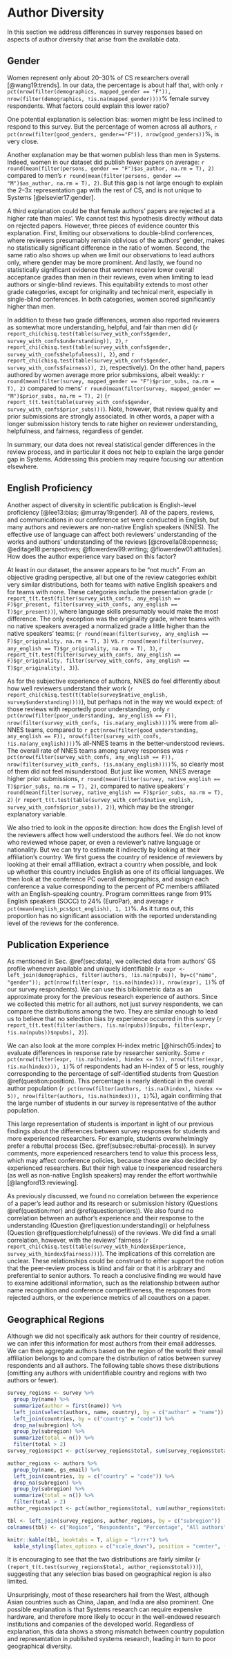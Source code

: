 # Author Diversity {#sec:analysis}

In this section we address differences in survey responses based on aspects of author diversity that arise from the available data.

## Gender

Women represent only about 20--30% of CS researchers overall [@wang19:trends]. In our data, the percentage is about half that, with only
`r pct(nrow(filter(demographics, mapped_gender == "F")), nrow(filter(demographics, !is.na(mapped_gender))))`%
female survey respondents. What factors could explain this lower ratio?

One potential explanation is selection bias: women might be less inclined to respond to this survey. But the percentage of women across all authors,
`r pct(nrow(filter(good_genders, gender=="F")), nrow(good_genders))`%,
is very close.

Another explanation may be that women publish less than men in Systems. Indeed, women in our dataset did publish fewer papers on average:
`r round(mean(filter(persons, gender == "F")$as_author, na.rm = T), 2)` compared to men's
`r round(mean(filter(persons, gender == "M")$as_author, na.rm = T), 2)`.
But this gap is not large enough to explain the 2--3x representation gap with the rest of CS, and is not unique to Systems [@elsevier17:gender].

A third explanation could be that female authors' papers are rejected at a higher rate than males'. We cannot test this hypothesis directly without data on rejected papers. However, three pieces of evidence counter this explanation.
First, limiting our observations to double-blind conferences, where reviewers presumably remain oblivious of the authors' gender, makes no statistically significant difference in the ratio of women.
<!---(`r db <- filter(roles, role == "author") %>% left_join(persons, by = c("name", "gs_email")) %>% left_join(all_confs, by = c("conf" = "conference")) %>% filter(double_blind == T, !is.na(gender));`) --->
Second, the same ratio also shows up when we limit our observations to lead authors only, where gender may be more prominent. And lastly,
we found no statistically significant evidence that women receive lower overall acceptance grades than men in their reviews,
<!---(`r report_t(t.test(filter(survey_with_confs, mapped_gender == "F")$gr_overall, filter(survey_with_confs, mapped_gender == "M")$gr_overall))`)--->
even when limiting to lead authors or single-blind reviews.
 This equitability extends to most other grade categories, except for originality
<!---(`r report_t(t.test(filter(survey_with_confs, mapped_gender == "F")$gr_originality, filter(survey_with_confs, mapped_gender == "M")$gr_originality))`), --->
and technical merit, especially in single-blind conferences.
<!---(`r report_t(t.test(filter(survey_with_confs, mapped_gender == "F", double_blind == F)$gr_technical, filter(survey_with_confs, mapped_gender == "M")$gr_technical))`). --->
In both categories, women scored significantly higher than men. 

In addition to these two grade differences, women also reported reviewers as somewhat more understanding, helpful, and fair than men did
(`r report_chi(chisq.test(table(survey_with_confs$gender, survey_with_confs$understanding)), 2)`,
`r report_chi(chisq.test(table(survey_with_confs$gender, survey_with_confs$helpfulness)), 2)`, and
`r report_chi(chisq.test(table(survey_with_confs$gender, survey_with_confs$fairness)), 2)`, respectively).
On the other hand, papers authored by women average more prior submissions, albeit weakly:
`r round(mean(filter(survey, mapped_gender == "F")$prior_subs, na.rm = T), 2)` compared to mens'
`r round(mean(filter(survey, mapped_gender == "M")$prior_subs, na.rm = T), 2)`
(`r report_t(t.test(table(survey_with_confs$gender, survey_with_confs$prior_subs)))`).
Note, however, that review quality and prior submissions are strongly associated.  In other words, a paper with a longer submission history tends to rate higher on reviewer understanding, helpfulness, and fairness, regardless of gender.

In summary, our data does not reveal statistical gender differences in the review process, and in particular it does not help to explain the large gender gap in Systems. Addressing this problem may require focusing our attention elsewhere.


## English Proficiency

Another aspect of diversity in scientific publication is English-level proficiency [@lee13:bias; @murray19:gender]. All of the papers, reviews, and communications in our conference set were conducted in English, but many authors and reviewers are non-native English speakers (NNES). The effective use of language can affect both reviewers' understanding of the works and authors' understanding of the reviews [@crovella08:openness; @editage18:perspectives; @flowerdew99:writing; @flowerdew01:attitudes]. How does the author experience vary based on this factor?

At least in our dataset, the answer appears to be "not much". From an objective grading perspective, all but one of the review categories exhibit very similar distributions, both for teams with native English speakers and for teams with none. These categories include the presentation grade
(`r report_t(t.test(filter(survey_with_confs, any_english == F)$gr_present, filter(survey_with_confs, any_english == T)$gr_present))`),
where language skills presumably would make the most difference. The only exception was the originality grade, where teams with no native speakers averaged a normalized grade a little higher than the native speakers' teams: 
(`r round(mean(filter(survey, any_english == F)$gr_originality, na.rm = T), 3)` vs.
`r round(mean(filter(survey, any_english == T)$gr_originality, na.rm = T), 3)`,
`r report_t(t.test(filter(survey_with_confs, any_english == F)$gr_originality, filter(survey_with_confs, any_english == T)$gr_originality), 3)`).

As for the subjective experience of authors, NNES do feel differently about how well reviewers understand their work 
(`r report_chi(chisq.test(t(table(survey$native_english, survey$understanding))))`),
but perhaps not in the way we would expect: of those reviews with reportedly poor understanding, only
`r pct(nrow(filter(poor_understanding, any_english == F)), nrow(filter(survey_with_confs, !is.na(any_english))))`%
were from all-NNES teams, compared to
`r pct(nrow(filter(good_understanding, any_english == F)), nrow(filter(survey_with_confs, !is.na(any_english))))`%
all-NNES teams in the better-understood reviews. The overall rate of NNES teams among survey responses was
`r pct(nrow(filter(survey_with_confs, any_english == F)), nrow(filter(survey_with_confs, !is.na(any_english))))`%,
so clearly most of them did not feel misunderstood. But just like women, NNES average higher prior submissions,
`r round(mean(filter(survey, native_english == T)$prior_subs, na.rm = T), 2)`,
compared to native speakers'
`r round(mean(filter(survey, native_english == F)$prior_subs, na.rm = T), 2)`
(`r report_t(t.test(table(survey_with_confs$native_english, survey_with_confs$prior_subs)), 2)`), which may be the stronger explanatory variable.

We also tried to look in the opposite direction: how does the English level of the reviewers affect how well understood the authors feel. We do not know who reviewed whose paper, or even a reviewer's native language or nationality. But we can try to estimate it indirectly by looking at their affiliation's country. We first guess the country of residence of reviewers by looking at their email affiliation, extract a country when possible, and look up whether this country includes English as one of its official languages. We then look at the conference PC overall demographics, and assign each conference a value corresponding to the percent of PC members affiliated with an English-speaking country. Program committees range from 91% English speakers (SOCC) to 24% (EuroPar), and average `r pct(mean(english_pcs$pct_english), 1, 1)`%. As it turns out, this proportion has no significant association with the reported understanding level of the reviews for the conference.

<!---
These negative findings could suggest that in the overall picture of Systems research, English proficiency is merely one resource in the multidimensional skill set required to publish successfully [@bardi15:learning; @ferguson11:English; @rozycki:13noncanonical], and that the binary distinction of native/non-native speaker may be inadequate to capture even this skill alone.
--->

## Publication Experience

As mentioned in Sec. \@ref(sec:data), we collected data from authors' GS profile whenever available and uniquely identifiable
(`r expr <- left_join(demographics, filter(authors, !is.na(npubs)), by=c("name", "gender")); pct(nrow(filter(expr, !is.na(hindex))), nrow(expr), 1)`%
of our survey respondents).
We can use this bibliometric data as an approximate proxy for the previous research experience of authors. 
<!---For example, Fig.  \@ref(fig:npubs) depicts the distribution of one such metric, the number of previous publications of each author (circa their conference's date).

```r
expr %>%
  drop_na(npubs) %>%
  ggplot(aes(x = npubs)) +
    geom_histogram(binwidth = 10) +
#    scale_color_manual(values = c("brown", "aquamarine")) +
#    scale_x_log10() +
    xlab("Number of previous publications (binsize = 10)") +
    ylab("Author count") +
    theme(legend.position = "bottom")

survey_with_hindex <- survey %>%
  left_join(select(authors, c("name", "hindex")), by = c("name" = "name")) %>%
  drop_na(hindex) %>%
  mutate(Experience = ifelse(hindex < 12, "Novice", ifelse(hindex <= 18, "Mid-career", "Experienced")))
```
-->
Since we collected this metric for all authors, not just survey respondents, we can compare the distributions among the two. They are similar enough to lead us to believe that no selection bias by experience occurred in this survey
(`r report_t(t.test(filter(authors, !is.na(npubs))$npubs, filter(expr, !is.na(npubs))$npubs), 2)`).

We can also look at the more complex H-index metric [@hirsch05:index] to evaluate differences in response rate by researcher seniority. Some
`r pct(nrow(filter(expr, !is.na(hindex), hindex <= 5)), nrow(filter(expr, !is.na(hindex))), 1)`%
of respondents had an H-index of 5 or less, roughly corresponding to the percentage of self-identified students from Question \@ref(question:position). This percentage is nearly identical in the overall author population
(`r pct(nrow(filter(authors, !is.na(hindex), hindex <= 5)), nrow(filter(authors, !is.na(hindex))), 1)`%),
again confirming that the large number of students in our survey is representative of the author population. 

This large representation of students is important in light of our previous findings about the differences between survey responses for students and more experienced researchers. For example, students overwhelmingly prefer a rebuttal process (Sec. \@ref(subsec:rebuttal-process)). In survey comments, more experienced researchers tend to value this process less, which may affect conference policies, because those are also decided by experienced researchers. But their high value to inexperienced researchers (as well as non-native English speakers) may render the effort worthwhile [@langford13:reviewing].

As previously discussed, we found no correlation between the experience of a paper's lead author and its research or submission history (Questions \@ref(question:mor) and \@ref(question:priors)). We also found no correlation between an author's experience and their response to the understanding (Question \@ref(question:understanding)) or helpfulness (Question \@ref(question:helpfulness)) of the reviews. We did find a small correlation, however, with the reviews' fairness
(`r report_chi(chisq.test(table(survey_with_hindex$Experience, survey_with_hindex$fairness)))`).
The implications of this correlation are unclear. These relationships could be construed to either support the notion that the peer-review process is blind and fair or that it is arbitrary and preferential to senior authors. To reach a conclusive finding we would have to examine additional information, such as the relationship between author name recognition and conference competitiveness, the responses from rejected authors, or the experience metrics of all coauthors on a paper.



## Geographical Regions

Although we did not specifically ask authors for their country of residence, we can infer this information for most authors from their email addresses. We can then aggregate authors based on the region of the world their email affiliation belongs to and compare the distribution of ratios between survey respondents and all authors. The following table shows these distributions (omitting any authors with unidentifiable country and regions with two authors or fewer).


```r
survey_regions <- survey %>%
  group_by(name) %>%
  summarize(author = first(name)) %>%
  left_join(select(authors, name, country), by = c("author" = "name")) %>%
  left_join(countries, by = c("country" = "code")) %>%
  drop_na(subregion) %>%
  group_by(subregion) %>%
  summarize(total = n()) %>%
  filter(total > 2)
survey_regions$pct <- pct(survey_regions$total, sum(survey_regions$total), 1)

author_regions <- authors %>%
  group_by(name, gs_email) %>%
  left_join(countries, by = c("country" = "code")) %>%
  drop_na(subregion) %>%
  group_by(subregion) %>%
  summarize(total = n()) %>%
  filter(total > 2)
author_regions$pct <- pct(author_regions$total, sum(author_regions$total), 1)

tbl <- left_join(survey_regions, author_regions, by = c("subregion"))
colnames(tbl) <- c("Region", "Respondents", "Percentage", "All authors", "Percentage")

knitr::kable(tbl, booktabs = T, align = "lrrrr") %>%
  kable_styling(latex_options = c("scale_down"), position = "center", font_size = 8)
```

It is encouraging to see that the two distributions are fairly similar
(`r (report_t(t.test(survey_regions$total, author_regions$total)))`),
suggesting that any selection bias based on geographical region is also limited.

Unsurprisingly, most of these researchers hail from the West, although Asian countries such as China, Japan, and India are also prominent. One possible explanation is that Systems research can require expensive hardware, and therefore more likely to occur in the well-endowed research institutions and companies of the developed world. Regardless of explanation, this data shows a strong mismatch between country population and representation in published systems research, leading in turn to poor geographical diversity.
